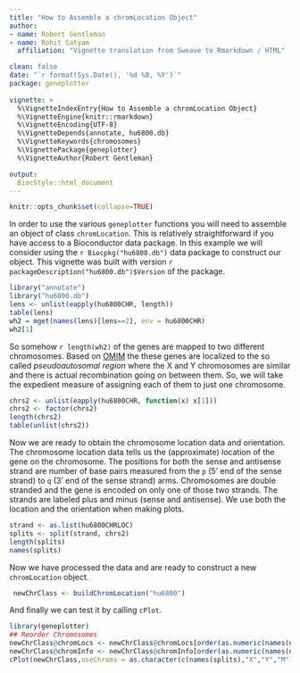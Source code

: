---
title: "How to Assemble a chromLocation Object"
author:
- name: Robert Gentleman
- name: Rohit Satyam
  affiliation: "Vignette translation from Sweave to Rmarkdown / HTML"

clean: false
date: "`r format(Sys.Date(), '%d %B, %Y')`"
package: geneplotter
      
vignette: >
  %\VignetteIndexEntry{How to Assemble a chromLocation Object}
  %\VignetteEngine{knitr::rmarkdown}
  %\VignetteEncoding{UTF-8}  
  %\VignetteDepends{annotate, hu6800.db}
  %\VignetteKeywords{chromosomes}
  %\VignettePackage{geneplotter}
  %\VignetteAuthor{Robert Gentleman}

output:
  BiocStyle::html_document
---


```{r, include = FALSE}
knitr::opts_chunk$set(collapse=TRUE)
```

In order to use the various `geneplotter` functions you will
need to assemble an object of class `chromLocation`.
This is relatively straightforward if you have access to a Bioconductor
data package. In this example we will consider using the
`r Biocpkg("hu6800.db")` data package to construct our object. This vignette
was built with version `r packageDescription("hu6800.db")$Version` of
the package.

```{r loaddata, message=F,warning=F}
library("annotate")
library("hu6800.db")
lens <- unlist(eapply(hu6800CHR, length))
table(lens)
wh2 = mget(names(lens)[lens==2], env = hu6800CHR)
wh2[1]
```

So somehow `r length(wh2)` of the genes are mapped to two
different chromosomes.  Based on [OMIM](https://www.omim.org/) the these genes
are localized to the so called *pseudoautosomal region* where the X and Y
chromosomes are similar and there is actual recombination going on
between them. So, we will take the expedient measure of assigning each of them 
to just one chromosome.

```{r fixdata}
chrs2 <- unlist(eapply(hu6800CHR, function(x) x[1]))
chrs2 <- factor(chrs2)
length(chrs2)
table(unlist(chrs2))
```

Now we are ready to obtain the chromosome location data and
orientation.  The chromosome location data tells us the (approximate)
location of the gene on the chromosome.  The positions for both the
sense and antisense strand are number of base pairs measured from the
`p` (5' end of the sense strand) to `q` (3' end of the sense strand) arms.
Chromosomes are double stranded and the gene is encoded on only one of
those two strands. The strands are labeled plus and minus (sense and
antisense).  We use both the location and the orientation when making
plots.

```{r strandloc}
strand <- as.list(hu6800CHRLOC)
splits <- split(strand, chrs2)
length(splits)
names(splits)
```

Now we have processed the data and are ready to construct a new
`chromLocation` object.

```{r chrloc}
 newChrClass <- buildChromLocation("hu6800")
```

And finally we can test it by calling `cPlot`.

```{r cPlot, fig=TRUE}
library(geneplotter)
## Reorder Chromosomes
newChrClass@chromLocs <- newChrClass@chromLocs[order(as.numeric(names(newChrClass@chromLocs)))]
newChrClass@chromInfo <- newChrClass@chromInfo[order(as.numeric(names(newChrClass@chromInfo)))]
cPlot(newChrClass,useChroms = as.character(c(names(splits),"X","Y","M")))
```
